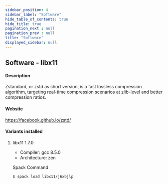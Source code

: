 ```yaml
---
sidebar_position: 4
sidebar_label: "Software"
hide_table_of_contents: true
hide_title: true
pagination_next : null
pagination_prev : null
title: "Software"
displayed_sidebar: null
---
```


## Software - libx11


#### Description
Zstandard, or zstd as short version, is a fast lossless compression algorithm, targeting real-time compression scenarios at zlib-level and better compression ratios.

#### Website
https://facebook.github.io/zstd/

#### Variants installed

1. libx11 1.7.0

    - Compiler: gcc 8.5.0
    - Architecture: zen

    Spack Command
    ```bash
    $ spack load libx11/j6xbjlp
    ```
